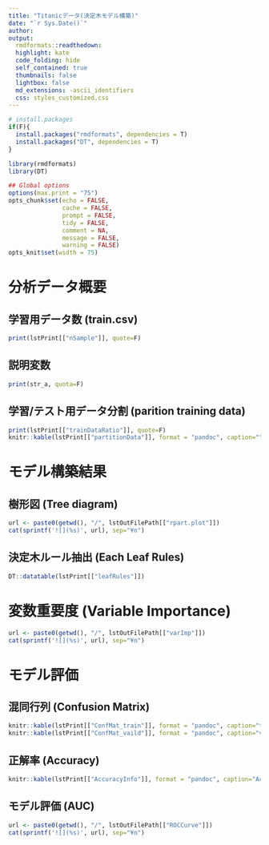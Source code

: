---
title: "Titanicデータ(決定木モデル構築)"
date: "`r Sys.Date()`"
author: 
output:
  rmdformats::readthedown:
  highlight: kate
  code_folding: hide
  self_contained: true
  thumbnails: false
  lightbox: false
  md_extensions: -ascii_identifiers
  css: styles_customized.css
---
  
```{r knitr_init, echo=FALSE, results="asis", cache=FALSE}

# install.packages
if(F){
  install.packages("rmdformats", dependencies = T)
  install.packages("DT", dependencies = T)
}

library(rmdformats)
library(DT)

## Global options
options(max.print = "75")
opts_chunk$set(echo = FALSE,
               cache = FALSE,
               prompt = FALSE,
               tidy = FALSE,
               comment = NA,
               message = FALSE,
               warning = FALSE)
opts_knit$set(width = 75)
```


# 分析データ概要

## 学習用データ数 (train.csv)
```{r results="asis", echo=F}
print(lstPrint[["nSample"]], quote=F)
```

    
## 説明変数
```{r results="asis", echo=F}
print(str_a, quota=F)
```

    
## 学習/テスト用データ分割 (parition training data)
```{r results="asis", echo=F}
print(lstPrint[["trainDataRatio"]], quote=F)
knitr::kable(lstPrint[["partitionData"]], format = "pandoc", caption="")
```


# モデル構築結果

## 樹形図 (Tree diagram)
```{r results="asis", echo=F}
url <- paste0(getwd(), "/", lstOutFilePath[["rpart.plot"]])
cat(sprintf('![](%s)', url), sep="¥n")
```

  
## 決定木ルール抽出 (Each Leaf Rules)
```{r results="asis", echo=F}
DT::datatable(lstPrint[["leafRules"]])
```


# 変数重要度 (Variable Importance)
```{r results="asis", echo=F}
url <- paste0(getwd(), "/", lstOutFilePath[["varImp"]])
cat(sprintf('![](%s)', url), sep="¥n")
```



# モデル評価

## 混同行列 (Confusion Matrix)
```{r results="asis", echo=F}
knitr::kable(lstPrint[["ConfMat_train"]], format = "pandoc", caption="train data")
knitr::kable(lstPrint[["ConfMat_vaild"]], format = "pandoc", caption="vaild data")
```


## 正解率 (Accuracy)
```{r results="asis", echo=F}
knitr::kable(lstPrint[["AccuracyInfo"]], format = "pandoc", caption="Accuracy")
```


## モデル評価 (AUC)
```{r results="asis", echo=F}
url <- paste0(getwd(), "/", lstOutFilePath[["ROCCurve"]])
cat(sprintf('![](%s)', url), sep="¥n")
```

